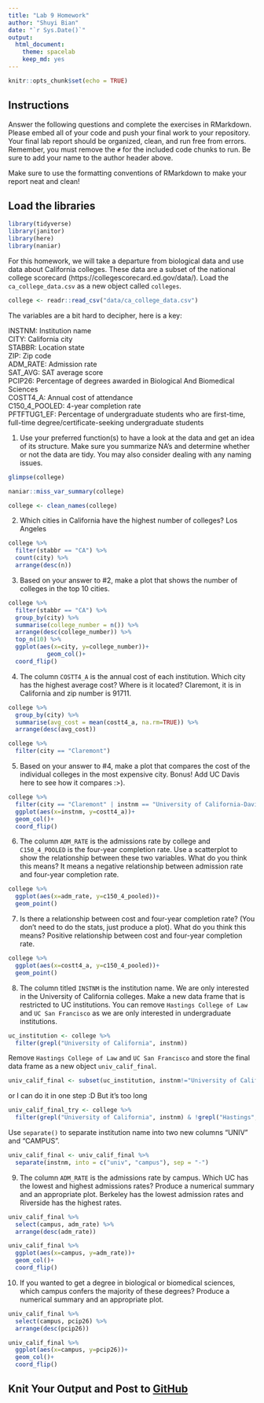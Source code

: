 ```yaml
---
title: "Lab 9 Homework"
author: "Shuyi Bian"
date: "`r Sys.Date()`"
output:
  html_document: 
    theme: spacelab
    keep_md: yes
---
```


```r
knitr::opts_chunk$set(echo = TRUE)
```

## Instructions
Answer the following questions and complete the exercises in RMarkdown. Please embed all of your code and push your final work to your repository. Your final lab report should be organized, clean, and run free from errors. Remember, you must remove the `#` for the included code chunks to run. Be sure to add your name to the author header above.  

Make sure to use the formatting conventions of RMarkdown to make your report neat and clean!  

## Load the libraries
```r
library(tidyverse)
library(janitor)
library(here)
library(naniar)
``` 

For this homework, we will take a departure from biological data and use data about California colleges. These data are a subset of the national college scorecard (https://collegescorecard.ed.gov/data/). Load the `ca_college_data.csv` as a new object called `colleges`.
```r
college <- readr::read_csv("data/ca_college_data.csv")
```

The variables are a bit hard to decipher, here is a key:  

INSTNM: Institution name  
CITY: California city  
STABBR: Location state  
ZIP: Zip code  
ADM_RATE: Admission rate  
SAT_AVG: SAT average score  
PCIP26: Percentage of degrees awarded in Biological And Biomedical Sciences  
COSTT4_A: Annual cost of attendance  
C150_4_POOLED: 4-year completion rate  
PFTFTUG1_EF: Percentage of undergraduate students who are first-time, full-time degree/certificate-seeking undergraduate students  

1. Use your preferred function(s) to have a look at the data and get an idea of its structure. Make sure you summarize NA's and determine whether or not the data are tidy. You may also consider dealing with any naming issues.
```r
glimpse(college)
```

```r
naniar::miss_var_summary(college)
```

```r
college <- clean_names(college)
```

2. Which cities in California have the highest number of colleges?
Los Angeles
```r
college %>% 
  filter(stabbr == "CA") %>% 
  count(city) %>% 
  arrange(desc(n))
```

3. Based on your answer to #2, make a plot that shows the number of colleges in the top 10 cities.

```r
college %>% 
  filter(stabbr == "CA") %>% 
  group_by(city) %>% 
  summarise(college_number = n()) %>% 
  arrange(desc(college_number)) %>% 
  top_n(10) %>% 
  ggplot(aes(x=city, y=college_number))+
           geom_col()+
  coord_flip()
```

4. The column `COSTT4_A` is the annual cost of each institution. Which city has the highest average cost? Where is it located?
Claremont, it is in California and zip number is 91711.
```r
college %>% 
  group_by(city) %>% 
  summarise(avg_cost = mean(costt4_a, na.rm=TRUE)) %>% 
  arrange(desc(avg_cost))
```
```r
college %>% 
  filter(city == "Claremont")
```

5. Based on your answer to #4, make a plot that compares the cost of the individual colleges in the most expensive city. Bonus! Add UC Davis here to see how it compares :>).
```r
college %>% 
  filter(city == "Claremont" | instnm == "University of California-Davis") %>% 
  ggplot(aes(x=instnm, y=costt4_a))+
  geom_col()+
  coord_flip()
```

6. The column `ADM_RATE` is the admissions rate by college and `C150_4_POOLED` is the four-year completion rate. Use a scatterplot to show the relationship between these two variables. What do you think this means?
It means a negative relationship between admission rate and four-year completion rate.
```r
college %>% 
  ggplot(aes(x=adm_rate, y=c150_4_pooled))+
  geom_point()
```

7. Is there a relationship between cost and four-year completion rate? (You don't need to do the stats, just produce a plot). What do you think this means?
Positive relationship between cost and four-year completion rate.
```r
college %>% 
  ggplot(aes(x=costt4_a, y=c150_4_pooled))+
  geom_point()
```

8. The column titled `INSTNM` is the institution name. We are only interested in the University of California colleges. Make a new data frame that is restricted to UC institutions. You can remove `Hastings College of Law` and `UC San Francisco` as we are only interested in undergraduate institutions.
```r
uc_institution <- college %>% 
  filter(grepl("University of California", instnm))
```

Remove `Hastings College of Law` and `UC San Francisco` and store the final data frame as a new object `univ_calif_final`.
```r
univ_calif_final <- subset(uc_institution, instnm!="University of California-Hastings College of Law" & instnm!="University of California-San Francisco")
```

or I can do it in one step :D But it's too long
```r
univ_calif_final_try <- college %>% 
  filter(grepl("University of California", instnm) & !grepl("Hastings", instnm) & !grepl("San Francisco", instnm))
```

Use `separate()` to separate institution name into two new columns "UNIV" and "CAMPUS".
```r
univ_calif_final <- univ_calif_final %>% 
  separate(instnm, into = c("univ", "campus"), sep = "-")
```

9. The column `ADM_RATE` is the admissions rate by campus. Which UC has the lowest and highest admissions rates? Produce a numerical summary and an appropriate plot.
Berkeley has the lowest admission rates and Riverside has the highest rates.
```r
univ_calif_final %>% 
  select(campus, adm_rate) %>% 
  arrange(desc(adm_rate))
```

```r
univ_calif_final %>% 
  ggplot(aes(x=campus, y=adm_rate))+
  geom_col()+
  coord_flip()
```

10. If you wanted to get a degree in biological or biomedical sciences, which campus confers the majority of these degrees? Produce a numerical summary and an appropriate plot.
```r
univ_calif_final %>% 
  select(campus, pcip26) %>% 
  arrange(desc(pcip26))
```

```r
univ_calif_final %>% 
  ggplot(aes(x=campus, y=pcip26))+
  geom_col()+
  coord_flip()
```

## Knit Your Output and Post to [GitHub](https://github.com/FRS417-DataScienceBiologists)